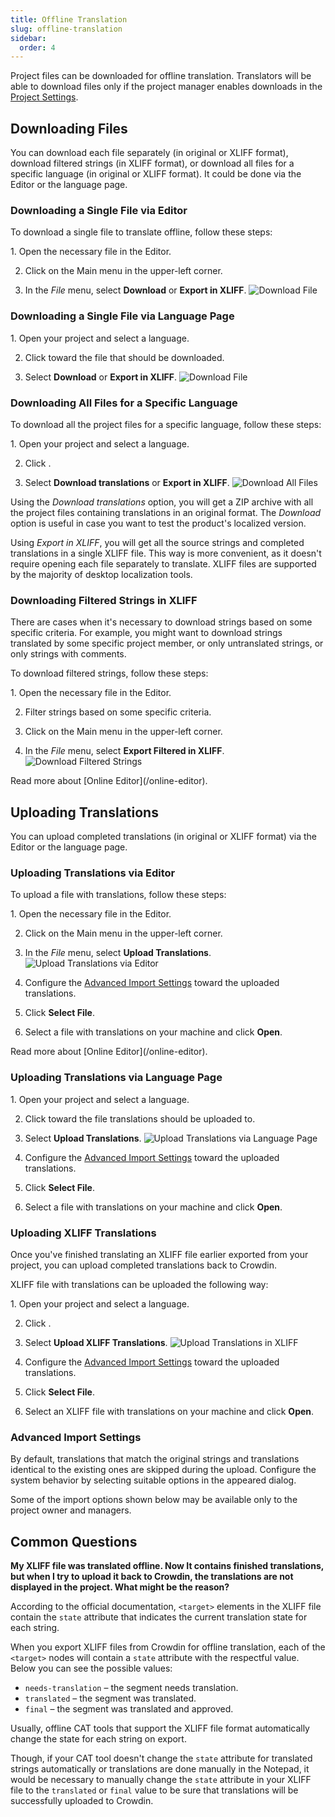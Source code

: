 ```yaml
---
title: Offline Translation
slug: offline-translation
sidebar:
  order: 4
---
```


[//]: # (https://support.crowdin.com/offline-translation/)


Project files can be downloaded for offline translation. Translators will be able to download files only if the project manager enables downloads in the [Project Settings](/project-settings).

## Downloading Files

You can download each file separately (in original or XLIFF format), download filtered strings (in XLIFF format), or download all files for a specific language (in original or XLIFF format). It could be done via the Editor or the language page.

<LinkCard
  title="XLIFF File Format Details"
  href="https://store.crowdin.com/xliff"
  target="_blank"
/>

### Downloading a Single File via Editor

To download a single file to translate offline, follow these steps:

<Steps>
  1. Open the necessary file in the Editor.

  2. Click on the Main menu <Icon name="mdi:menu" class="inline-icon"/> in the upper-left corner.

  3. In the *File* menu, select **Download** or **Export in XLIFF**. <Image src={downloadFiles3} alt="Download File" />
</Steps>

### Downloading a Single File via Language Page

<Steps>
  1. Open your project and select a language.

  2. Click <Icon name="mdi:dots-horizontal" class="inline-icon"/> toward the file that should be downloaded.

  3. Select **Download** or **Export in XLIFF**. <Image src={downloadFiles2} alt="Download File" />
</Steps>

### Downloading All Files for a Specific Language

To download all the project files for a specific language, follow these steps:

<Steps>
  1. Open your project and select a language.

  2. Click <Icon name="heroicons:arrows-up-down-solid" class="inline-icon"/>.

  3. Select **Download translations** or **Export in XLIFF**. <Image src={downloadFiles} alt="Download All Files" />
</Steps>

Using the *Download translations* option, you will get a ZIP archive with all the project files containing translations in an original format. The *Download* option is useful in case you want to test the product's localized version.

Using *Export in XLIFF*, you will get all the source strings and completed translations in a single XLIFF file. This way is more convenient, as it doesn't require opening each file separately to translate. XLIFF files are supported by the majority of desktop localization tools.

### Downloading Filtered Strings in XLIFF

There are cases when it's necessary to download strings based on some specific criteria. For example, you might want to download strings translated by some specific project member, or only untranslated strings, or only strings with comments.

To download filtered strings, follow these steps:

<Steps>
  1. Open the necessary file in the Editor.

  2. Filter strings based on some specific criteria.

  3. Click on the Main menu <Icon name="mdi:menu" class="inline-icon"/> in the upper-left corner.

  4. In the *File* menu, select **Export Filtered in XLIFF**. <Image src={downloadFilesExportFiltered} alt="Download Filtered Strings" />
</Steps>

<ReadMore>
  Read more about [Online Editor](/online-editor).
</ReadMore>

## Uploading Translations

You can upload completed translations (in original or XLIFF format) via the Editor or the language page.

### Uploading Translations via Editor

To upload a file with translations, follow these steps:

<Steps>
  1. Open the necessary file in the Editor.

  2. Click on the Main menu <Icon name="mdi:menu" class="inline-icon"/> in the upper-left corner.

  3. In the *File* menu, select **Upload Translations**. <Image src={uploadTranslationsEditor} alt="Upload Translations via Editor" />

  4. Configure the [Advanced Import Settings](#advanced-import-settings) toward the uploaded translations.

  5. Click **Select File**.

  6. Select a file with translations on your machine and click **Open**.
</Steps>

<ReadMore>
  Read more about [Online Editor](/online-editor).
</ReadMore>

### Uploading Translations via Language Page

<Steps>
  1. Open your project and select a language.

  2. Click <Icon name="mdi:dots-horizontal" class="inline-icon"/> toward the file translations should be uploaded to.

  3. Select **Upload Translations**. <Image src={uploadTranslationsLanguagePage} alt="Upload Translations via Language Page" />

  4. Configure the [Advanced Import Settings](#advanced-import-settings) toward the uploaded translations.

  5. Click **Select File**.

  6. Select a file with translations on your machine and click **Open**.
</Steps>

### Uploading XLIFF Translations

Once you've finished translating an XLIFF file earlier exported from your project, you can upload completed translations back to Crowdin.

XLIFF file with translations can be uploaded the following way:

<Steps>
  1. Open your project and select a language.

  2. Click <Icon name="heroicons:arrows-up-down-solid" class="inline-icon"/>.

  3. Select **Upload XLIFF Translations**. <Image src={uploadTranslationsXliff} alt="Upload Translations in XLIFF" />

  4. Configure the [Advanced Import Settings](#advanced-import-settings) toward the uploaded translations.

  5. Click **Select File**.

  6. Select an XLIFF file with translations on your machine and click **Open**.
</Steps>

### Advanced Import Settings

By default, translations that match the original strings and translations identical to the existing ones are skipped during the upload. Configure the system behavior by selecting suitable options in the appeared dialog.

<Aside>
  Some of the import options shown below may be available only to the project owner and managers.
</Aside>

## Common Questions

**My XLIFF file was translated offline. Now It contains finished translations, but when I try to upload it back to Crowdin, the translations are not displayed in the project. What might be the reason?**

According to the official documentation, `<target>` elements in the XLIFF file contain the `state` attribute that indicates the current translation state for each string.

When you export XLIFF files from Crowdin for offline translation, each of the `<target>` nodes will contain a `state` attribute with the respectful value. Below you can see the possible values:

- `needs-translation` – the segment needs translation.
- `translated` – the segment was translated.
- `final` – the segment was translated and approved.

Usually, offline CAT tools that support the XLIFF file format automatically change the state for each string on export.

Though, if your CAT tool doesn't change the `state` attribute for translated strings automatically or translations are done manually in the Notepad, it would be necessary to manually change the `state` attribute in your XLIFF file to the `translated` or `final` value to be sure that translations will be successfully uploaded to Crowdin.
